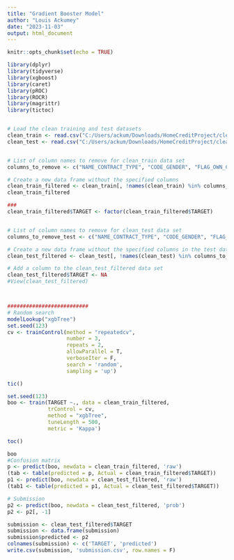 ---
title: "Gradient Booster Model"
author: "Louis Ackumey"
date: "2023-11-03"
output: html_document
---

```{r setup, include=FALSE}
knitr::opts_chunk$set(echo = TRUE)
```


```{r}
library(dplyr)
library(tidyverse)
library(xgboost)
library(caret)
library(pROC)
library(ROCR)
library(magrittr)
library(tictoc)


# Load the clean training and test datasets
clean_train <- read.csv("C:/Users/ackum/Downloads/HomeCreditProject/clean_train.csv")
clean_test <- read.csv("C:/Users/ackum/Downloads/HomeCreditProject/clean_test.csv")


# List of column names to remove for clean_train data set
columns_to_remove <- c("NAME_CONTRACT_TYPE", "CODE_GENDER", "FLAG_OWN_CAR", "FLAG_OWN_REALTY", "NAME_INCOME_TYPE", "NAME_EDUCATION_TYPE", "DAYS_BIRTH", "DAYS_REGISTRATION", "DAYS_ID_PUBLISH", "DAYS_EMPLOYED")

# Create a new data frame without the specified columns
clean_train_filtered <- clean_train[, !names(clean_train) %in% columns_to_remove]
clean_train_filtered

###
clean_train_filtered$TARGET <- factor(clean_train_filtered$TARGET)


# List of column names to remove for clean_test data set
columns_to_remove_test <- c("NAME_CONTRACT_TYPE", "CODE_GENDER", "FLAG_OWN_CAR", "FLAG_OWN_REALTY", "NAME_INCOME_TYPE", "NAME_EDUCATION_TYPE", "DAYS_BIRTH", "DAYS_REGISTRATION", "DAYS_ID_PUBLISH", "DAYS_EMPLOYED", "SK_ID_CURR")

# Create a new data frame without the specified columns in the test dataset
clean_test_filtered <- clean_test[, !names(clean_test) %in% columns_to_remove_test]

# Add a column to the clean_test_filtered data set
clean_test_filtered$TARGET <- NA
#View(clean_test_filtered)



##########################
# Random search
modelLookup("xgbTree")
set.seed(123)
cv <- trainControl(method = "repeatedcv",
                   number = 3,
                   repeats = 2,
                   allowParallel = T,
                   verboseIter = F,
                   search = 'random',
                   sampling = 'up')

tic()

set.seed(123)
boo <- train(TARGET ~., data = clean_train_filtered,
             trControl = cv,
             method = "xgbTree",
             tuneLength = 500,
             metric = 'Kappa')

toc()

boo
#Confusion matrix
p <- predict(boo, newdata = clean_train_filtered, 'raw')
(tab <- table(predicted = p, Actual = clean_train_filtered$TARGET))
p1 <- predict(boo, newdata = clean_test_filtered, 'raw')
(tab1 <- table(predicted = p1, Actual = clean_test_filtered$TARGET))

# Submission
p2 <- predict(boo, newdata = clean_test_filtered, 'prob')
p2 <- p2[, -1]

submission <- clean_test_filtered$TARGET
submission <- data.frame(submission)
submission$predicted <- p2
colnames(submission) <- c('TARGET', 'predicted')
write.csv(submission, 'submission.csv', row.names = F)


```



```{r pressure, echo=FALSE}

```

```{r pressure, echo=FALSE}

```

```{r pressure, echo=FALSE}

```

```{r pressure, echo=FALSE}

```

```{r pressure, echo=FALSE}

```

```{r pressure, echo=FALSE}

```


```{r pressure, echo=FALSE}

```



